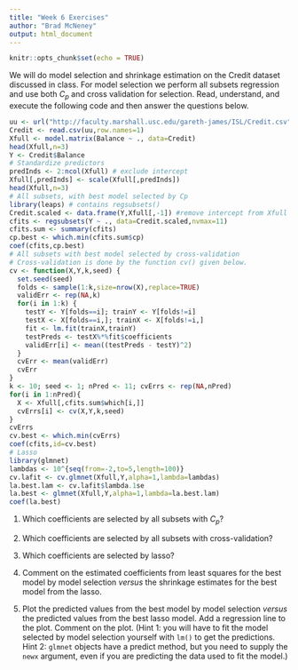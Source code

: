 ```yaml
---
title: "Week 6 Exercises"
author: "Brad McNeney"
output: html_document
---
```


```r
knitr::opts_chunk$set(echo = TRUE)
```

We will do model selection and shrinkage 
estimation on the Credit dataset discussed
in class.
For model selection we perform all subsets regression 
and use  both $C_p$ and cross validation for selection.
Read, understand, and execute the following code and then
answer the questions below.

```r
uu <- url("http://faculty.marshall.usc.edu/gareth-james/ISL/Credit.csv")
Credit <- read.csv(uu,row.names=1)
Xfull <- model.matrix(Balance ~ ., data=Credit)
head(Xfull,n=3)
Y <- Credit$Balance
# Standardize predictors
predInds <- 2:ncol(Xfull) # exclude intercept
Xfull[,predInds] <- scale(Xfull[,predInds]) 
head(Xfull,n=3)
# All subsets, with best model selected by Cp
library(leaps) # contains regsubsets()
Credit.scaled <- data.frame(Y,Xfull[,-1]) #remove intercept from Xfull
cfits <- regsubsets(Y ~ ., data=Credit.scaled,nvmax=11)
cfits.sum <- summary(cfits)
cp.best <- which.min(cfits.sum$cp)
coef(cfits,cp.best)
# All subsets with best model selected by cross-validation
# Cross-validation is done by the function cv() given below. 
cv <- function(X,Y,k,seed) {
  set.seed(seed)
  folds <- sample(1:k,size=nrow(X),replace=TRUE)
  validErr <- rep(NA,k)
  for(i in 1:k) {
    testY <- Y[folds==i]; trainY <- Y[folds!=i]
    testX <- X[folds==i,]; trainX <- X[folds!=i,]
    fit <- lm.fit(trainX,trainY) 
    testPreds <- testX%*%fit$coefficients
    validErr[i] <- mean((testPreds - testY)^2)
  }
  cvErr <- mean(validErr)
  cvErr
}
k <- 10; seed <- 1; nPred <- 11; cvErrs <- rep(NA,nPred)
for(i in 1:nPred){
  X <- Xfull[,cfits.sum$which[i,]]
  cvErrs[i] <- cv(X,Y,k,seed)
}
cvErrs
cv.best <- which.min(cvErrs)
coef(cfits,id=cv.best)
# Lasso
library(glmnet)
lambdas <- 10^{seq(from=-2,to=5,length=100)}
cv.lafit <- cv.glmnet(Xfull,Y,alpha=1,lambda=lambdas) 
la.best.lam <- cv.lafit$lambda.1se
la.best <- glmnet(Xfull,Y,alpha=1,lambda=la.best.lam)
coef(la.best)
```

1. Which coefficients are selected by all subsets with $C_p$?

2. Which coefficients are selected by all subsets with cross-validation?

3. Which coefficients are selected by lasso?

4. Comment on the estimated coefficients from least
squares for the best model
by model selection *versus* the shrinkage estimates
for the best model from the lasso.

5. Plot the predicted values from the best model by model
selection *versus* the predicted values from the best lasso model.
Add a regression line to the plot.
Comment on the plot.
(Hint 1: you will have to fit the model selected by 
model selection yourself with `lm()` to get the predictions.
Hint 2: `glmnet` objects have a predict method, but you need
to supply the `newx` argument, even if you are predicting
the data used to fit the model.)

